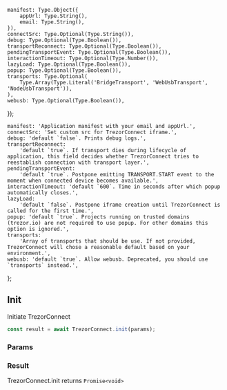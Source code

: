 

    manifest: Type.Object({
        appUrl: Type.String(),
        email: Type.String(),
    }),
    connectSrc: Type.Optional(Type.String()),
    debug: Type.Optional(Type.Boolean()),
    transportReconnect: Type.Optional(Type.Boolean()),
    pendingTransportEvent: Type.Optional(Type.Boolean()),
    interactionTimeout: Type.Optional(Type.Number()),
    lazyLoad: Type.Optional(Type.Boolean()),
    popup: Type.Optional(Type.Boolean()),
    transports: Type.Optional(
        Type.Array(Type.Literal('BridgeTransport', 'WebUsbTransport', 'NodeUsbTransport')),
    ),
    webusb: Type.Optional(Type.Boolean()),
});

    manifest: 'Application manifest with your email and appUrl.',
    connectSrc: 'Set custom src for TrezorConnect iframe.',
    debug: 'default `false`. Prints debug logs.',
    transportReconnect:
        'default `true`. If transport dies during lifecycle of application, this field decides whether TrezorConnect tries to reestablish connection with transport layer.',
    pendingTransportEvent:
        'default `true`. Postpone emitting TRANSPORT.START event to the moment when connected device becomes available.',
    interactionTimeout: 'default `600`. Time in seconds after which popup automatically closes.',
    lazyLoad:
        'default `false`. Postpone iframe creation until TrezorConnect is called for the first time.',
    popup: 'default `true`. Projects running on trusted domains (trezor.io) are not required to use popup. For other domains this option is ignored.',
    transports:
        'Array of transports that should be use. If not provided, TrezorConnect will chose a reasonable default based on your environment.',
    webusb: 'default `true`. Allow webusb. Deprecated, you should use `transports` instead.',
};

## Init

Initiate TrezorConnect

```javascript
const result = await TrezorConnect.init(params);
```

### Params

<ParamsTable schema={InitSchema} descriptions={paramDescriptions} />

### Result

TrezorConnect.init returns `Promise<void>`
